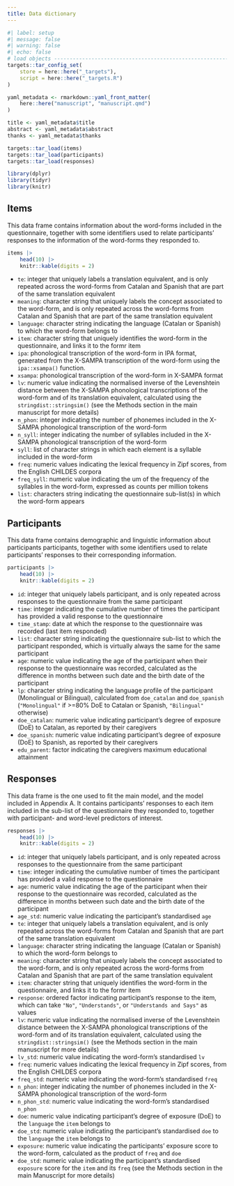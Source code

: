 ```yaml
---
title: Data dictionary
---
```


```r
#| label: setup
#| message: false
#| warning: false
#| echo: false
# load objects -----------------------------------------------------------------
targets::tar_config_set(
    store = here::here("_targets"),
    script = here::here("_targets.R")
)

yaml_metadata <- rmarkdown::yaml_front_matter(
    here::here("manuscript", "manuscript.qmd")
)

title <- yaml_metadata$title
abstract <- yaml_metadata$abstract
thanks <- yaml_metadata$thanks

targets::tar_load(items)
targets::tar_load(participants)
targets::tar_load(responses)

library(dplyr)
library(tidyr)
library(knitr)

```

::: {.panel-tabset}

## Items

This data frame contains information about the word-forms included in the questionnaire, together with some identifiers used to relate participants' responses to the information of the word-forms they responded to.


```r
items |>
    head(10) |>
    knitr::kable(digits = 2)
```

* `te`: integer that uniquely labels a translation equivalent, and is only repeated across the word-forms from Catalan and Spanish that are part of the same translation equivalent
* `meaning`: character string that uniquely labels the concept associated to the word-form, and is only repeated across the word-forms from Catalan and Spanish that are part of the same translation equivalent
* `language`: character string indicating the language (Catalan or Spanish) to which the word-form belongs to 
* `item`: character string that uniquely identifies the word-form in the questionnaire, and links it to the formr item
* `ipa`: phonological transcription of the word-form in IPA format, generated from the X-SAMPA transcription of the word-form using the `ipa::xsampa()` function.
* `xsampa`: phonological transcription of the word-form in X-SAMPA format
* `lv`: numeric value indicating the normalised inverse of the Levenshtein distance between the X-SAMPA phonological transcriptions of the word-form and of its translation equivalent, calculated using the `stringdist::stringsim()` (see the Methods section in the main manuscript for more details)
* `n_phon`: integer indicating the number of phonemes included in the X-SAMPA phonological transcription of the word-form
* `n_syll`: integer indicating the number of syllables included in the X-SAMPA phonological transcription of the word-form
* `syll`: list of character strings in which each element is a syllable included in the word-form
* `freq`: numeric values indicating the lexical frequency in Zipf scores, from the English CHILDES corpora
* `freq_syll`: numeric value indicating the um of the frequency of the syllables in the word-form, expressed as counts per million tokens
* `list`: characters string indicating the questionnaire sub-list(s) in which the word-form appears


## Participants

This data frame contains demographic and linguistic information about participants participants, together with some identifiers used to relate participants' responses to their corresponding information.


```r
participants |>
    head(10) |>
    knitr::kable(digits = 2)
```

* `id`: integer that uniquely labels participant, and is only repeated across responses to the questionnaire from the same participant
* `time`: integer indicating the cumulative number of times the participant has provided a valid response to the questionnaire
* `time_stamp`: date at which the response to the questionnaire was recorded (last item responded)
* `list`: character string indicating the questionnaire sub-list to which the participant responded, which is virtually always the same for the same participant
* `age`: numeric value indicating the age of the participant when their response to the questionnaire was recorded, calculated as the difference in months between such date and the birth date of the participant
* `lp`: character string indicating the language profile of the participant (Monolingual or Bilingual), calculated from `doe_catalan` and `doe_spanish` (`"Monolingual"` if >=80% DoE to Catalan or Spanish, `"Bilingual"` otherwise)
* `doe_catalan`: numeric value indicating participant's degree of exposure (DoE) to Catalan, as reported by their caregivers
* `doe_spanish`: numeric value indicating participant's degree of exposure (DoE) to Spanish, as reported by their caregivers
* `edu_parent`: factor indicating the caregivers maximum educational attainment

## Responses

This data frame is the one used to fit the main model, and the model included in Appendix A. It contains participants' responses to each item included in the sub-list of the questionnaire they responded to, together with participant- and word-level predictors of interest. 

```r
responses |>
    head(10) |>
    knitr::kable(digits = 2)
```

* `id`: integer that uniquely labels participant, and is only repeated across responses to the questionnaire from the same participant
* `time`: integer indicating the cumulative number of times the participant has provided a valid response to the questionnaire
* `age`: numeric value indicating the age of the participant when their response to the questionnaire was recorded, calculated as the difference in months between such date and the birth date of the participant
* `age_std`: numeric value indicating the participant's standardised `age`
* `te`: integer that uniquely labels a translation equivalent, and is only repeated across the word-forms from Catalan and Spanish that are part of the same translation equivalent
* `language`: character string indicating the language (Catalan or Spanish) to which the word-form belongs to 
* `meaning`: character string that uniquely labels the concept associated to the word-form, and is only repeated across the word-forms from Catalan and Spanish that are part of the same translation equivalent
* `item`: character string that uniquely identifies the word-form in the questionnaire, and links it to the formr item
* `response`: ordered factor indicating participant's response to the item, which can take `"No"`, `"Understands"`, or `"Understands and Says"` as values
* `lv`: numeric value indicating the normalised inverse of the Levenshtein distance between the X-SAMPA phonological transcriptions of the word-form and of its translation equivalent, calculated using the `stringdist::stringsim()` (see the Methods section in the main manuscript for more details)
* `lv_std`: numeric value indicating the word-form's standardised `lv`
* `freq`: numeric values indicating the lexical frequency in Zipf scores, from the English CHILDES corpora
* `freq_std`: numeric value indicating the word-form's standardised `freq`
* `n_phon`: integer indicating the number of phonemes included in the X-SAMPA phonological transcription of the word-form
* `n_phon_std`: numeric value indicating the word-form's standardised `n_phon`
* `doe`: numeric value indicating participant's degree of exposure (DoE) to the `language` the `item` belongs to
* `doe_std`: numeric value indicating the participant's standardised `doe` to the `language` the `item` belongs to
* `exposure`: numeric value indicating the participants' exposure score to the word-form, calculated as the product of `freq` and `doe`
* `doe_std`: numeric value indicating the participant's standardised `exposure` score for the `item` and its `freq` (see the Methods section in the main Manuscript for more details)

:::

